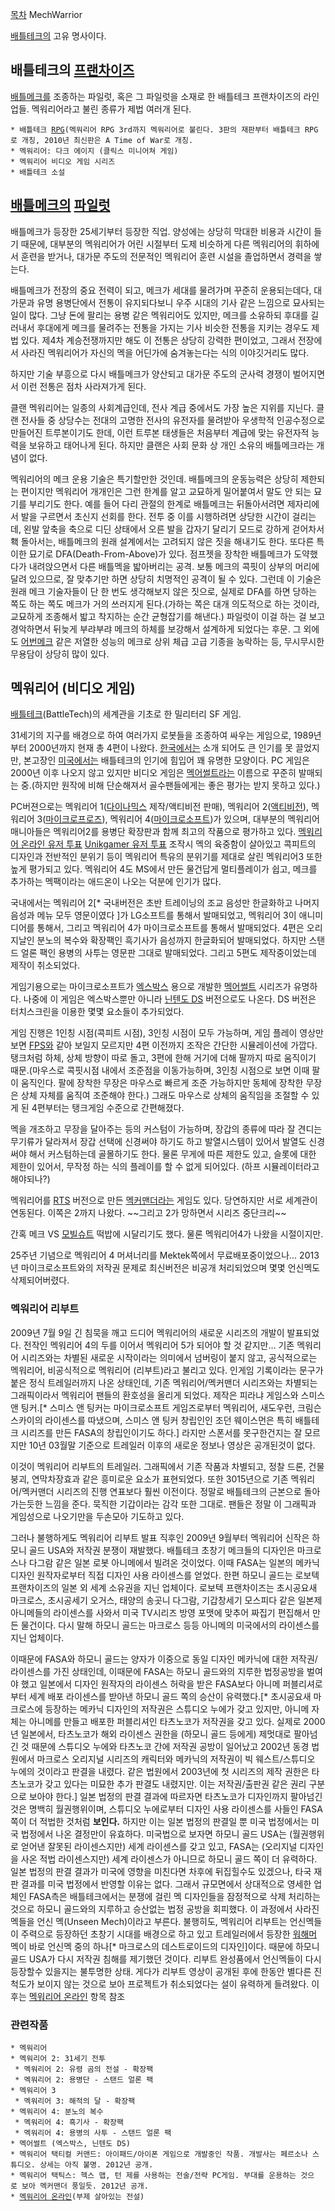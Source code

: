 [[목차]]
MechWarrior

[[배틀테크]]의 고유 명사이다.
== 배틀테크의 [[프랜차이즈]] ==
[[배틀메크]]를 조종하는 파일럿, 혹은 그 파일럿을 소재로 한 배틀테크 프랜차이즈의 라인업들. 멕워리어라고 불린 종류가 제법 여러개 된다.

 * 배틀테크 [[RPG]](멕워리어 RPG 3rd까지 멕워리어로 불린다. 3판의 재판부터 배틀테크 RPG로 개칭, 2010년 최신판은 A Time of War로 개칭.
 * 멕워리어: 다크 에이지 (클릭스 미니어쳐 게임)
 * 멕워리어 비디오 게임 시리즈
 * 배틀테크 소설
== [[배틀메크]]의 [[파일럿]] ==
배틀메크가 등장한 25세기부터 등장한 직업. 양성에는 상당히 막대한 비용과 시간이 들기 때문에, 대부분의 멕워리어가 어린 시절부터 도제 비슷하게 다른 멕워리어의 휘하에서 훈련을 받거나, 대가문 주도의 전문적인 멕워리어 훈련 시설을 졸업하면서 경력을 쌓는다.

배틀메크가 전장의 중요 전력이 되고, 메크가 세대를 물려가며 꾸준히 운용되는데다, 대가문과 유명 용병단에서 전통이 유지되다보니 우주 시대의 기사 같은 느낌으로 묘사되는 일이 많다. 그냥 돈에 팔리는 용병 같은 멕워리어도 있지만, 메크를 소유하되 후대를 길러내서 후대에게 메크를 물려주는 전통을 가지는 기사 비슷한 전통을 지키는 경우도 제법 있다. 제4차 계승전쟁까지만 해도 이 전통은 상당히 강력한 편이었고, 그래서 전장에서 사라진 멕워리어가 자신의 멕을 어딘가에 숨겨놓는다는 식의 이야깃거리도 많다.

하지만 기술 부흥으로 다시 배틀메크가 양산되고 대가문 주도의 군사력 경쟁이 벌어지면서 이런 전통은 점차 사라져가게 된다.

클랜 멕워리어는 일종의 사회계급인데, 전사 계급 중에서도 가장 높은 지위를 지닌다. 클랜 전사들 중 상당수는 전대의 고명한 전사의 유전자를 물려받아 우생학적 인공수정으로 만들어진 트루본이기도 한데, 이런 트루본 태생들은 처음부터 계급에 맞는 유전자적 능력을 보유하고 태어나게 된다. 하지만 클랜은 사회 문화 상 개인 소유의 배틀메크라는 개념이 없다.

멕워리어의 메크 운용 기술은 특기할만한 것인데. 배틀메크의 운동능력은 상당히 제한되는 편이지만 멕워리어 개개인은 그런 한계를 알고 교묘하게 밀어붙여서 말도 안 되는 묘기를 부리기도 한다.
예를 들어 다리 관절의 한계로 배틀메크는 뒤돌아서려면 제자리에서 발을 구르면서 초신지 선회를 한다. 전투 중 이를 시행하려면 상당한 시간이 걸리는데, 왼발 앞축을 축으로 디딘 상태에서 오른 발을 갑자기 달리기 모드로 강하게 걷어차서 홱 돌아서는, 배틀메크의 원래 설계에서는 고려되지 않은 짓을 해내기도 한다.
또다른 특이한 묘기로 DFA(Death-From-Above)가 있다. 점프젯을 장착한 배틀메크가 도약했다가 내려앉으면서 다른 배틀멕을 밟아버리는 공격. 보통 메크의 콕핏이 상부의 머리에 달려 있으므로, 잘 맞추기만 하면 상당히 치명적인 공격이 될 수 있다. 그런데 이 기술은 원래 메크 기술자들이 단 한 번도 생각해보지 않은 짓으로, 실제로 DFA를 하면 당하는 쪽도 하는 쪽도 메크가 거의 쓰러지게 된다.(가하는 쪽은 대개 의도적으로 하는 것이라, 교묘하게 조종해서 밟고 착지하는 순간 균형잡기를 해낸다.) 파일럿이 이걸 하는 걸 보고 경악하면서 뒤늦게 부랴부랴 메크의 하체를 보강해서 설계하게 되었다는 후문.
그 외에도 [[어번메크]] 같은 저열한 성능의 메크로 상위 체급 고급 기종을 농락하는 등, 무시무시한 무용담이 상당히 많이 있다.

== 멕워리어 (비디오 게임) ==
[[배틀테크]](BattleTech)의 세계관을 기초로 한 밀리터리 SF 게임.

31세기의 지구를 배경으로 하여 여러가지 로봇들을 조종하여 싸우는 게임으로, 1989년부터 2000년까지 현재 총 4편이 나왔다. [[한국]]에서는 소개 되어도 큰 인기를 못 끌었지만, 본고장인 [[미국]]에서는 배틀테크의 인기에 힘입어 꽤 유명한 모양이다. PC 게임은 2000년 이후 나오지 않고 있지만 비디오 게임은 [[멕어썰트]]라는 이름으로 꾸준히 발매되는 중.(하지만 원작에 비해 단순해져서 골수팬들에게는 좋은 평가는 받지 못하고 있다.)

PC버젼으로는 멕워리어 1([[다이나믹스]] 제작/액티비전 판매), 멕워리어 2([[액티비전]]), 멕워리어 3([[마이크로프로즈]]), 멕워리어 4([[마이크로소프트]])가 있으며, 대부분의 멕워리어 매니아들은 멕워리어2를 용병단 확장판과 함께 최고의 작품으로 평가하고 있다. [http://mwomercs.com/forums/topic/1313-best-mechwarrior-game/page__st__40 멕워리어 온라인 유저 투표] [http://www.unikgamer.com/series/mechwarrior-233.html Unikgamer 유저 투표] 조작시 멕의 육중함이 살아있고 콕피트의 디자인과 전반적인 분위기 등이 멕워리어 특유의 분위기를 제대로 살린 멕워리어3 또한 높게 평가되고 있다. 멕워리어 4도 MS에서 만든 물건답게 멀티플레이가 쉽고, 메크를 추가하는 멕팩이라는 애드온이 나오는 덕분에 인기가 많다.

국내에서는 멕워리어 2[* 국내버전은 초반 트레이닝의 조교 음성만 한글화하고 나머지 음성과 메뉴 모두 영문이였다 ]가 LG소프트를 통해서 발매되었고, 멕워리어 3이 애니미디어를 통해서, 그리고 멕워리어 4가 마이크로소프트를 통해서 발매되었다. 4편은 오리지날인 분노의 복수와 확장팩인 흑기사가 음성까지 한글화되어 발매되었다. 하지만 스탠드 얼론 팩인 용병의 사투는 영문판 그대로 발매되었다. 그리고 5편도 제작중이었는데 제작이 취소되었다.

게임기용으로는 마이크로소프트가 [[엑스박스]] 용으로 개발한 [[멕어썰트]] 시리즈가 유명하다. 나중에 이 게임은 엑스박스뿐만 아니라 [[닌텐도 DS]] 버전으로도 나온다. DS 버전은 터치스크린을 이용한 몇몇 요소들이 추가되었다.

게임 진행은 1인칭 시점(콕피트 시점), 3인칭 시점이 모두 가능하며, 게임 플레이 영상만 보면 [[FPS]]와 같아 보일지 모르지만 4편 이전까지 조작은 간단한 시뮬레이션에 가깝다. 탱크처럼 하체, 상체 방향이 따로 돌고, 3편에 한해 거기에 더해 팔까지 따로 움직이기 때문.(마우스로 콕핏시점 내에서 조준점을 이동가능하며, 3인칭 시점으로 보면 이때 팔이 움직인다. 팔에 장착한 무장은 마우스로 빠르게 조준 가능하지만 동체에 장착한 무장은 상체 자체를 움직여 조준해야 한다.) 그래도 마우스로 상체의 움직임을 조절할 수 있게 된 4편부터는 탱크게임 수준으로 간편해졌다.

멕을 개조하고 무장을 달아주는 등의 커스텀이 가능하며, 장갑의 종류에 따라 잘 견디는 무기류가 달라져서 장갑 선택에 신경써야 하기도 하고 발열시스템이 있어서 발열도 신경써야 해서 커스텀하는데 골몰하기도 한다. 물론 무게에 따른 제한도 있고, 슬롯에 대한 제한이 있어서, 무작정 하는 식의 플레이를 할 수 없게 되어있다. (하프 시뮬레이터라고 해야되나?)

멕워리어를 [[RTS]] 버전으로 만든 [[멕커맨더]]라는 게임도 있다. 당연하지만 서로 세계관이 연동된다. 이쪽은 2까지 나왔다. ~~그리고 2가 망하면서 시리즈 중단크리~~

간혹 메크 VS [[모빌슈트]] 떡밥에 시달리기도 했다. 물론 멕워리어4가 나왔을 시절이지만.

25주년 기념으로 멕워리어 4 머셔너리를 Mektek쪽에서 무료배포중이었으나... 2013년 마이크로소프트와의 저작권 문제로 최신버전은 비공개 처리되었으며 몇몇 언신멕도 삭제되어버렸다.

=== 멕워리어 리부트 ===
2009년 7월 9일 긴 침묵을 깨고 드디어 멕워리어의 새로운 시리즈의 개발이 발표되었다. 전작인 멕워리어 4의 두를 이어서 멕워리어 5가 되어야 할 것 같지만... 기존 멕워리어 시리즈와는 차별된 새로운 시작이라는 의미에서 넘버링이 붙지 않고, 공식적으로는 멕워리어, 비공식적으로 멕워리어 (리부트)라고 불리고 있다. 인게임 기록이라는 문구가 붙은 정식 트레일러까지 나온 상태인데, 기존 멕워리어/멕커맨더 시리즈와는 차별되는 그래픽이라서 멕워리어 팬들의 환호성을 올리게 되었다. 제작은 피라냐 게임스와 스미스 앤 팅커.[* 스미스 앤 팅커는 마이크로소프트 게임즈로부터 멕워리어, 새도우런, 크림슨 스카이의 라이센스를 따냈으며, 스미스 앤 팅커 창립인인 조던 웨이스먼은 특히 배틀테크 시리즈를 만든 FASA의 창립인이기도 하다.] 라지만 스폰서를 못구한건지는 잘 모르지만 10년 03월말 기준으로 트레일러 이후의 새로운 정보나 영상은 공개된것이 없다.

{{{#!html
<object width="640" height="385"><param name="movie" value="http://www.youtube.com/v/orhOvbfyyJw&amp;hl=en_US&amp;fs=1"></param><param name="allowFullScreen" value="true"></param><param name="allowscriptaccess" value="always"></param><embed src="http://www.youtube.com/v/orhOvbfyyJw&amp;hl=en_US&amp;fs=1" type="application/x-shockwave-flash" allowscriptaccess="always" allowfullscreen="true" width="640" height="385"></embed></object>
}}}
이것이 멕워리어 리부트의 트레일러. 그래픽에서 기존 작품과 차별되고, 정찰 드론, 건물 붕괴, 연막차장효과 같은 흥미로운 요소가 표현되었다. 또한 3015년으로 기존 멕워리어/멕커맨더 시리즈의 진행 연표보다 훨씬 이전이다. 정말로 배틀테크의 근본으로 돌아가는듯한 느낌을 준다. 묵직한 기갑이라는 감각 또한 그대로. 팬들은 정말 이 그래픽과 게임성으로 나오기만을 두손모아 기도하고 있다. 

그러나 불행하게도 멕워리어 리부트 발표 직후인 2009년 9월부터 멕워리어 신작은 하모니 골드 USA와 저작권 분쟁이 재발했다. 배틀테크 초창기 메크들의 디자인은 마크로스나 다그람 같은 일본 로봇 아니메에서 빌려온 것이었다. 이때 FASA는 일본의 메카닉 디자인 원작자로부터 직접 디자인 사용 라이센스를 얻었다. 한편 하모니 골드는 로보텍 프랜차이즈의 일본 외 세계 소유권을 지닌 업체이다. 로보텍 프랜차이즈는 초시공요새 마크로스, 초시공세기 오거스, 태양의 송곳니 다그람, 기갑창세기 모스피다 같은 일본제 아니메들의 라이센스를 사와서 미국 TV시리즈 방영 포맷에 맞추어 짜집기 편집해서 만든 물건이다. 다시 말해 하모니 골드는 마크로스 등등 아니메의 미국에서의 라이센스를 지닌 업체이다. 

이때문에 FASA와 하모니 골드는 양자가 이중으로 동일 디자인 메카닉에 대한 저작권/라이센스를 가진 상태인데, 이때문에 FASA는 하모니 골드와의 지루한 법정공방을 벌여야 했고 일본에서 디자인 원작자의 라이센스 허락을 받은 FASA보다 아니메 퍼블리셔로부터 세계 배포 라이센스를 받아낸 하모니 골드 쪽의 승산이 유력했다.[* 초시공요새 마크로스에 등장하는 메카닉 디자인의 저작권은 스튜디오 누에가 갖고 있지만, 아니메 자체는 아니메를 만들고 배포한 퍼블리셔인 타츠노코가 저작권을 갖고 있다. 실제로 2000년 일본에서, 타츠노코가 해외 라이센스 권한을 (하모니 골드 등에게) 제멋대로 팔아넘긴 것 때문에 스튜디오 누에와 타츠노코 간에 저작권 공방이 일어났고 2002년 동경 법원에서 마크로스 오리지널 시리즈의 캐릭터와 메카닉의 저작권이 빅 웨스트/스튜디오 누에의 것이라고 판결을 내렸다. 같은 법원에서 2003년에 첫 시리즈의 제작 권한은 타츠노코가 갖고 있다는 미묘한 추가 판결도 내렸지만. 이는 저작권/출판권 같은 권리 구분으로 보아야 한다.] 일본 법정의 판결 결과에 따르자면 타츠노코가 디자인까지 팔아넘긴 것은 명백히 월권행위이며, 스튜디오 누에로부터 디자인 사용 라이센스를 사들인 FASA 쪽이 더 적법한 것처럼 '''보인다.''' 하지만 이는 일본 법정의 판결일 뿐 미국 법정에서는 미국 법정에서 나온 결정만이 유효하다. 미국법으로 보자면 하모니 골드 USA는 (월권행위로 얻어낸 잘못된 라이센스지만) 세계 라이센스를 갖고 있고, FASA는 (오리지널 디자인을 사온 적법 라이센스지만) 세계 라이센스가 아니므로 하모니 골드 쪽이 더 유력하다. 일본 법정의 판결 결과가 미국에 영향을 미친다면 차후에 뒤집힐수도 있겠으나, 타국 재판 결과를 미국 법정에서 반영할 이유는 없다. 그래서 규모면에서 상대적으로 영세한 업체인 FASA측은 배틀테크에서는 분쟁에 걸린 멕 디자인들을 잠정적으로 삭제 처리하는 것으로 하모니 골드와의 지루하고 승산없는 법정 공방을 회피했다. 이 과정에서 사라진 멕들을 언신 멕(Unseen Mech)이라고 부른다. 
불행히도, 멕워리어 리부트는 언신멕들이 주력으로 등장하던 초창기 시대를 배경으로 하고 있고 트레일러에서 등장한 [[워해머]] 멕이 바로 언신멕 중의 하나[* 마크로스의 데스트로이드의 디자인]이다. 때문에 하모니 골드 USA가 다시 저작권 침해를 제기했던 것이다. 리부트 완성품에서 언신멕들이 다시 등장할수 있을지는 불투명한 상태.
게다가 리부트 영상이 공개된 후에 한동안 별다른 진척도가 보이지 않는 것으로 보아 프로젝트가 취소되었다는 설이 유력하게 들려왔다. 이후는 [[멕워리어 온라인]] 항목 참조
=== 관련작품 ===
 * 멕워리어
 * 멕워리어 2: 31세기 전투
  * 멕워리어 2: 유령 곰의 전설 - 확장팩
  * 멕워리어 2: 용병단 - 스탠드 얼론 팩
 * 멕워리어 3
  * 멕워리어 3: 해적의 달 - 확장팩
 * 멕워리어 4: 분노의 복수
  * 멕워리어 4: 흑기사 - 확장팩
  * 멕워리어 4: 용병의 사투 - 스탠드 얼론 팩
 * 멕어썰트 (엑스박스, 닌텐도 DS)
 * 멕워리어 택티컬 커맨드: 아이패드/아이폰 게임으로 개발중인 작품. 개발사는 페르소나 스튜디오. 상세는 아직 불명. 2012년 공개.
 * 멕워리어 택틱스: 헥스 맵, 턴 제를 사용하는 전술/전략 PC게임. 부대를 운용하는 것으로 보아 멕커맨더 풍일듯. 2012년 공개.
 * [[멕워리어 온라인]](부제 살아있는 전설)
